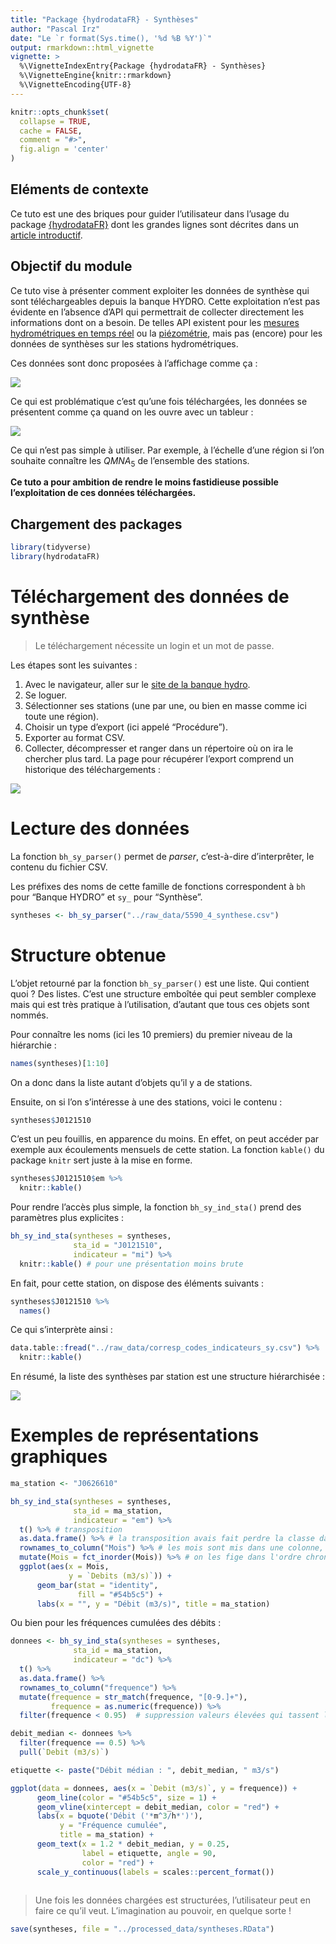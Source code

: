 ---
title: "Package {hydrodataFR} - Synthèses"
author: "Pascal Irz"
date: "Le `r format(Sys.time(), '%d %B %Y')`"
output: rmarkdown::html_vignette
vignette: >
  %\VignetteIndexEntry{Package {hydrodataFR} - Synthèses}
  %\VignetteEngine{knitr::rmarkdown}
  %\VignetteEncoding{UTF-8}
---

```{r setup, include = FALSE}
knitr::opts_chunk$set(
  collapse = TRUE,
  cache = FALSE,
  comment = "#>",
  fig.align = 'center'
)
```

## Eléments de contexte

Ce tuto est une des briques pour guider l'utilisateur dans l'usage du package [{hydrodataFR}](https://github.com/PascalIrz/hydrodataFR) dont les grandes lignes sont décrites dans un [article introductif](https://rpubs.com/kamoke/741350).


## Objectif du module

Ce tuto vise à présenter comment exploiter les données de synthèse qui sont téléchargeables depuis la banque HYDRO. Cette exploitation n'est pas évidente en l'absence d'API qui permettrait de collecter directement les informations dont on a besoin. De telles API existent pour les [mesures hydrométriques en temps réel](https://hubeau.eaufrance.fr/page/api-hydrometrie) ou la [piézométrie](https://hubeau.eaufrance.fr/page/api-piezometrie), mais pas (encore) pour les données de synthèses sur les stations hydrométriques.

Ces données sont donc proposées à l'affichage comme ça :

![](../assets/bh_synthese.png)

Ce qui est problématique c'est qu'une fois téléchargées, les données se présentent comme ça quand on les ouvre avec un tableur :

![](../assets/synthese_tableur.png)

Ce qui n'est pas simple à utiliser. Par exemple, à l'échelle d'une région si l'on souhaite connaître les $QMNA_5$ de l'ensemble des stations.

**Ce tuto a pour ambition de rendre le moins fastidieuse possible l'exploitation de ces données téléchargées.**


## Chargement des packages

```{r, message = FALSE}
library(tidyverse)
library(hydrodataFR)
```

# Téléchargement des données de synthèse

>Le téléchargement nécessite un login et un mot de passe.

Les étapes sont les suivantes :

1. Avec le navigateur, aller sur le [site de la banque hydro](http://hydro.eaufrance.fr).
2. Se loguer.
3. Sélectionner ses stations (une par une, ou bien en masse comme ici toute une région).
4. Choisir un type d'export (ici appelé "Procédure").
5. Exporter au format CSV.
6. Collecter, décompresser et ranger dans un répertoire où on ira le chercher plus tard. La page pour récupérer l'export comprend un historique des téléchargements :

![](../assets/bh_export.png)

# Lecture des données

La fonction `bh_sy_parser()` permet de *parser*, c'est-à-dire d'interprêter, le contenu du fichier CSV.

Les préfixes des noms de cette famille de fonctions correspondent à `bh` pour "Banque HYDRO" et `sy_` pour "Synthèse".

```{r, eval = TRUE, warning = FALSE}
syntheses <- bh_sy_parser("../raw_data/5590_4_synthese.csv")
```

# Structure obtenue

L'objet retourné par la fonction `bh_sy_parser()` est une liste. Qui contient quoi ? Des listes. C'est une structure emboîtée qui peut sembler complexe mais qui est très pratique à l'utilisation, d'autant que tous ces objets sont nommés.

Pour connaître les noms (ici les 10 premiers) du premier niveau de la hiérarchie :

```{r}
names(syntheses)[1:10]
```

On a donc dans la liste autant d'objets qu'il y a de stations.

Ensuite, on si l'on s'intéresse à une des stations, voici le contenu :

```{r}
syntheses$J0121510
```

C'est un peu fouillis, en apparence du moins. En effet, on peut accéder par exemple aux écoulements mensuels de cette station. La fonction `kable()` du package `knitr` sert juste à la mise en forme.

```{r}
syntheses$J0121510$em %>%
  knitr::kable()
```

Pour rendre l'accès plus simple, la fonction `bh_sy_ind_sta()` prend des paramètres plus explicites :

```{r}
bh_sy_ind_sta(syntheses = syntheses,
              sta_id = "J0121510",
              indicateur = "mi") %>%
  knitr::kable() # pour une présentation moins brute
```

En fait, pour cette station, on dispose des éléments suivants :

```{r}
syntheses$J0121510 %>%
  names()
```
Ce qui s'interprète ainsi :

```{r, echo = FALSE}
data.table::fread("../raw_data/corresp_codes_indicateurs_sy.csv") %>% 
  knitr::kable()
```

En résumé, la liste des synthèses par station est une structure hiérarchisée :

![](../assets/bh_sy_structure_liste.png)

# Exemples de représentations graphiques

```{r, fig.height = 5, fig.width = 5}
ma_station <- "J0626610"

bh_sy_ind_sta(syntheses = syntheses,
              sta_id = ma_station,
              indicateur = "em") %>% 
  t() %>% # transposition
  as.data.frame() %>% # la transposition avais fait perdre la classe dataframe
  rownames_to_column("Mois") %>% # les mois sont mis dans une colonne, puis
  mutate(Mois = fct_inorder(Mois)) %>% # on les fige dans l'ordre chronologique
  ggplot(aes(x = Mois,
             y = `Debits (m3/s)`)) +
      geom_bar(stat = "identity",
               fill = "#54b5c5") +
      labs(x = "", y = "Débit (m3/s)", title = ma_station)
```

Ou bien pour les fréquences cumulées des débits :

```{r, fig.height = 5, fig.width = 5}
donnees <- bh_sy_ind_sta(syntheses = syntheses,
              sta_id = ma_station,
              indicateur = "dc") %>% 
  t() %>% 
  as.data.frame() %>% 
  rownames_to_column("frequence") %>% 
  mutate(frequence = str_match(frequence, "[0-9.]+"),
         frequence = as.numeric(frequence)) %>% 
  filter(frequence < 0.95)  # suppression valeurs élevées qui tassent le graphe

debit_median <- donnees %>% 
  filter(frequence == 0.5) %>% 
  pull(`Debit (m3/s)`)

etiquette <- paste("Débit médian : ", debit_median, " m3/s")

ggplot(data = donnees, aes(x = `Debit (m3/s)`, y = frequence)) +
      geom_line(color = "#54b5c5", size = 1) +
      geom_vline(xintercept = debit_median, color = "red") +
      labs(x = bquote('Débit ('*m^3/h*')'),
           y = "Fréquence cumulée",
           title = ma_station) +
      geom_text(x = 1.2 * debit_median, y = 0.25,
                label = etiquette, angle = 90,
                color = "red") +
      scale_y_continuous(labels = scales::percent_format())
  
```

>Une fois les données chargées est structurées, l'utilisateur peut en faire ce qu'il veut. L'imagination au pouvoir, en quelque sorte !

```{r}
save(syntheses, file = "../processed_data/syntheses.RData")
```



